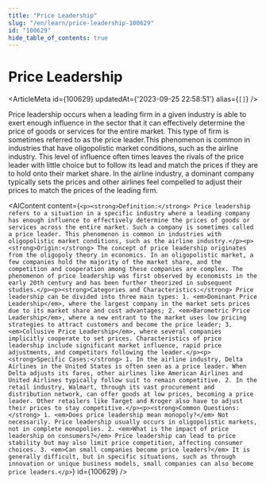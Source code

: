 ```yaml
---
title: "Price Leadership"
slug: "/en/learn/price-leadership-100629"
id: "100629"
hide_table_of_contents: true
---
```



# Price Leadership

<ArticleMeta id={100629} updatedAt={'2023-09-25 22:58:51'} alias={`[]`} />
<div className='border-solid border-b border-t-0 my-4 border-[var(--ifm-color-gray-300)]' />

Price leadership occurs when a leading firm in a given industry is able to exert enough influence in the sector that it can effectively determine the price of goods or services for the entire market. This type of firm is sometimes referred to as the price leader.This phenomenon is common in industries that have oligopolistic market conditions, such as the airline industry. This level of influence often times leaves the rivals of the price leader with little choice but to follow its lead and match the prices if they are to hold onto their market share. In the airline industry, a dominant company typically sets the prices and other airlines feel compelled to adjust their prices to match the prices of the leading firm.

<AIContent content={`<p><strong>Definition:</strong> Price leadership refers to a situation in a specific industry where a leading company has enough influence to effectively determine the prices of goods or services across the entire market. Such a company is sometimes called a price leader. This phenomenon is common in industries with oligopolistic market conditions, such as the airline industry.</p><p><strong>Origin:</strong> The concept of price leadership originates from the oligopoly theory in economics. In an oligopolistic market, a few companies hold the majority of the market share, and the competition and cooperation among these companies are complex. The phenomenon of price leadership was first observed by economists in the early 20th century and has been further theorized in subsequent studies.</p><p><strong>Categories and Characteristics:</strong> Price leadership can be divided into three main types: 1. <em>Dominant Price Leadership</em>, where the largest company in the market sets prices due to its market share and cost advantages; 2. <em>Barometric Price Leadership</em>, where a new entrant to the market uses low pricing strategies to attract customers and become the price leader; 3. <em>Collusive Price Leadership</em>, where several companies implicitly cooperate to set prices. Characteristics of price leadership include significant market influence, rapid price adjustments, and competitors following the leader.</p><p><strong>Specific Cases:</strong> 1. In the airline industry, Delta Airlines in the United States is often seen as a price leader. When Delta adjusts its fares, other airlines like American Airlines and United Airlines typically follow suit to remain competitive. 2. In the retail industry, Walmart, through its vast procurement and distribution network, can offer goods at low prices, becoming a price leader. Other retailers like Target and Kroger also have to adjust their prices to stay competitive.</p><p><strong>Common Questions:</strong> 1. <em>Does price leadership mean monopoly?</em> Not necessarily. Price leadership usually occurs in oligopolistic markets, not in complete monopolies. 2. <em>What is the impact of price leadership on consumers?</em> Price leadership can lead to price stability but may also limit price competition, affecting consumer choices. 3. <em>Can small companies become price leaders?</em> It is generally difficult, but in specific situations, such as through innovation or unique business models, small companies can also become price leaders.</p>`} id={100629} />
